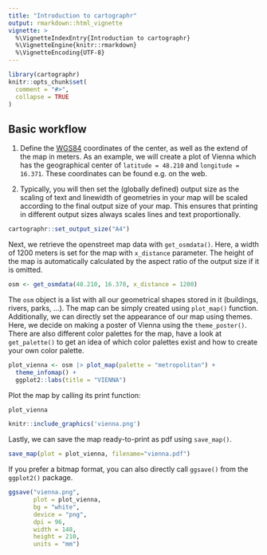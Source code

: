 ```yaml
---
title: "Introduction to cartographr"
output: rmarkdown::html_vignette
vignette: >
  %\VignetteIndexEntry{Introduction to cartographr}
  %\VignetteEngine{knitr::rmarkdown}
  %\VignetteEncoding{UTF-8}
---
```


```r
library(cartographr)
knitr::opts_chunk$set(
  comment = "#>", 
  collapse = TRUE
)
```


## Basic workflow

1. Define the [WGS84](https://de.wikipedia.org/wiki/World_Geodetic_System_1984) coordinates of the center, as well as the extend of the map in meters. As an example, we will create a plot of Vienna which has the geographical center of `latitude = 48.210` and `longitude = 16.371`. These coordinates can be found e.g. on the web. 

2. Typically, you will then set the (globally defined) output size as the scaling of text and linewidth of geometries in your map will be scaled according to the final output size of your map. This ensures that printing in different output sizes always scales lines and text proportionally.

```r
cartographr::set_output_size("A4")
```

Next, we retrieve the openstreet map data with `get_osmdata()`. Here, a width of 1200 meters is set for the map with `x_distance` parameter. The height of the map is automatically calculated by the aspect ratio of the output size if it is omitted. 

```r
osm <- get_osmdata(48.210, 16.370, x_distance = 1200)
```

The `osm` object is a list with all our geometrical shapes stored in it (buildings, rivers, parks, ...). The map can be simply created using `plot_map()` function. Additionally, we can directly set the appearance of our map using themes. Here, we decide on making a poster of Vienna using the `theme_poster()`. There are also different color palettes for the map, have a look at `get_palette()` to get an idea of which color palettes exist and how to create your own color palette.

```r
plot_vienna <- osm |> plot_map(palette = "metropolitan") +
  theme_infomap() +
  ggplot2::labs(title = "VIENNA")
```

Plot the map by calling its print function:

```r
plot_vienna
```

```r
knitr::include_graphics('vienna.png')
```

Lastly, we can save the map ready-to-print as pdf using `save_map()`.

```r
save_map(plot = plot_vienna, filename="vienna.pdf")
```

If you prefer a bitmap format, you can also directly call `ggsave()` from the `ggplot2()` package.

```r
ggsave("vienna.png",
       plot = plot_vienna,
       bg = "white",
       device = "png",
       dpi = 96,
       width = 148,
       height = 210,
       units = "mm")
```
